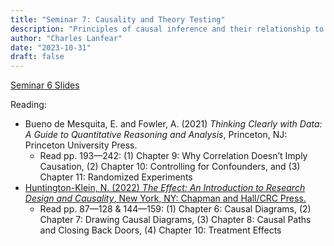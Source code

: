 ```yaml
---
title: "Seminar 7: Causality and Theory Testing"
description: "Principles of causal inference and their relationship to social theory"
author: "Charles Lanfear"
date: "2023-10-31"
draft: false
---
```


[Seminar 6 Slides](https://clanfear.github.io/ioc_crm/_lectures/causality-theory-testing/slides_causality-theory-testing.html)

Reading:

* Bueno de Mesquita, E. and Fowler, A. (2021) *Thinking Clearly with Data: A Guide to Quantitative Reasoning and Analysis*, Princeton, NJ: Princeton University Press.
   * Read pp. 193—242: (1) Chapter 9: Why Correlation Doesn’t Imply Causation, (2) Chapter 10: Controlling for Confounders, and (3) Chapter 11: Randomized Experiments

* [Huntington-Klein, N. (2022) *The Effect: An Introduction to Research Design and Causality*, New York, NY: Chapman and Hall/CRC Press.](https://theeffectbook.net/index.html)
   * Read pp. 87—128 & 144—159: (1) Chapter 6: Causal Diagrams, (2) Chapter 7: Drawing Causal Diagrams, (3) Chapter 8: Causal Paths and Closing Back Doors, (4) Chapter 10: Treatment Effects
